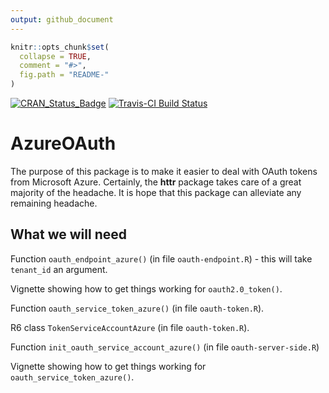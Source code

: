 ```yaml
---
output: github_document
---
```


<!-- README.md is generated from README.Rmd. Please edit that file -->

```r
knitr::opts_chunk$set(
  collapse = TRUE,
  comment = "#>",
  fig.path = "README-"
)
```

[![CRAN_Status_Badge](http://www.r-pkg.org/badges/version/AzureOAuth)](https://cran.r-project.org/package=AzureOAuth)
[![Travis-CI Build Status](https://travis-ci.org/ijlyttle/AzureOAuth.svg?branch=master)](https://travis-ci.org/ijlyttle/AzureOAuth)

# AzureOAuth

The purpose of this package is to make it easier to deal with OAuth tokens from Microsoft Azure. Certainly, the **httr** package takes care of a great majority of the headache. It is hope that this package can alleviate any remaining headache.

## What we will need

Function `oauth_endpoint_azure()` (in file `oauth-endpoint.R`) - this will take `tenant_id` an argument.

Vignette showing how to get things working for `oauth2.0_token()`.

Function `oauth_service_token_azure()` (in file `oauth-token.R`).

R6 class `TokenServiceAccountAzure` (in file `oauth-token.R`).

Function `init_oauth_service_account_azure()` (in file `oauth-server-side.R`)

Vignette showing how to get things working for `oauth_service_token_azure()`.





